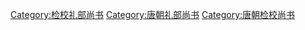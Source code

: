 [[Category:检校礼部尚书|Category:检校礼部尚书]]
[[Category:唐朝礼部尚书|Category:唐朝礼部尚书]]
[[Category:唐朝检校尚书|Category:唐朝检校尚书]]
